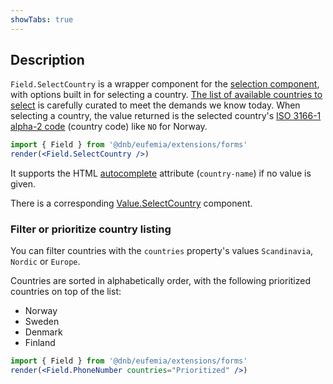 ```yaml
---
showTabs: true
---
```


## Description

`Field.SelectCountry` is a wrapper component for the [selection component](/uilib/extensions/forms/base-fields/Selection), with options built in for selecting a country.
[The list of available countries to select](https://github.com/dnbexperience/eufemia/blob/main/packages/dnb-eufemia/src/extensions/forms/constants/countries.ts#L46) is carefully curated to meet the demands we know today.
When selecting a country, the value returned is the selected country's [ISO 3166-1 alpha-2 code](https://en.wikipedia.org/wiki/ISO_3166-1_alpha-2) (country code) like `NO` for Norway.

```jsx
import { Field } from '@dnb/eufemia/extensions/forms'
render(<Field.SelectCountry />)
```

It supports the HTML [autocomplete](https://developer.mozilla.org/en-US/docs/Web/HTML/Attributes/autocomplete) attribute (`country-name`) if no value is given.

There is a corresponding [Value.SelectCountry](/uilib/extensions/forms/Value/SelectCountry) component.

### Filter or prioritize country listing

You can filter countries with the `countries` property's values `Scandinavia`, `Nordic` or `Europe`.

Countries are sorted in alphabetically order, with the following prioritized countries on top of the list:

- Norway
- Sweden
- Denmark
- Finland

```jsx
import { Field } from '@dnb/eufemia/extensions/forms'
render(<Field.PhoneNumber countries="Prioritized" />)
```
